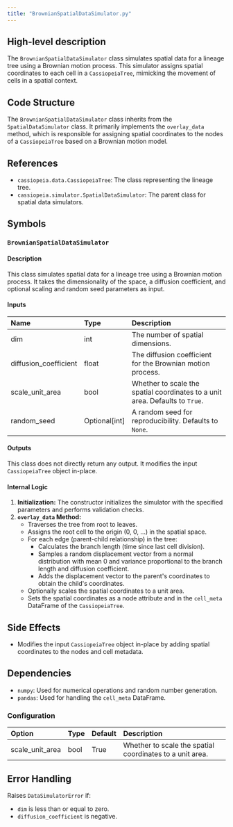```yaml
---
title: "BrownianSpatialDataSimulator.py"
---
```


## High-level description
The `BrownianSpatialDataSimulator` class simulates spatial data for a lineage tree using a Brownian motion process. This simulator assigns spatial coordinates to each cell in a `CassiopeiaTree`, mimicking the movement of cells in a spatial context.

## Code Structure
The `BrownianSpatialDataSimulator` class inherits from the `SpatialDataSimulator` class. It primarily implements the `overlay_data` method, which is responsible for assigning spatial coordinates to the nodes of a `CassiopeiaTree` based on a Brownian motion model.

## References
- `cassiopeia.data.CassiopeiaTree`: The class representing the lineage tree.
- `cassiopeia.simulator.SpatialDataSimulator`: The parent class for spatial data simulators.

## Symbols

### `BrownianSpatialDataSimulator`
#### Description
This class simulates spatial data for a lineage tree using a Brownian motion process. It takes the dimensionality of the space, a diffusion coefficient, and optional scaling and random seed parameters as input.

#### Inputs
| Name | Type | Description |
|:-----|:-----|:------------|
| dim | int | The number of spatial dimensions. |
| diffusion_coefficient | float | The diffusion coefficient for the Brownian motion process. |
| scale_unit_area | bool | Whether to scale the spatial coordinates to a unit area. Defaults to `True`. |
| random_seed | Optional[int] | A random seed for reproducibility. Defaults to `None`. |

#### Outputs
This class does not directly return any output. It modifies the input `CassiopeiaTree` object in-place.

#### Internal Logic
1. **Initialization:** The constructor initializes the simulator with the specified parameters and performs validation checks.
2. **`overlay_data` Method:**
    - Traverses the tree from root to leaves.
    - Assigns the root cell to the origin (0, 0, ...) in the spatial space.
    - For each edge (parent-child relationship) in the tree:
        - Calculates the branch length (time since last cell division).
        - Samples a random displacement vector from a normal distribution with mean 0 and variance proportional to the branch length and diffusion coefficient.
        - Adds the displacement vector to the parent's coordinates to obtain the child's coordinates.
    - Optionally scales the spatial coordinates to a unit area.
    - Sets the spatial coordinates as a node attribute and in the `cell_meta` DataFrame of the `CassiopeiaTree`.

## Side Effects
- Modifies the input `CassiopeiaTree` object in-place by adding spatial coordinates to the nodes and cell metadata.

## Dependencies
- `numpy`: Used for numerical operations and random number generation.
- `pandas`: Used for handling the `cell_meta` DataFrame.

### Configuration
| Option | Type | Default | Description |
|:-------|:-----|:--------|:------------|
| scale_unit_area | bool | True | Whether to scale the spatial coordinates to a unit area. |

## Error Handling
Raises `DataSimulatorError` if:
- `dim` is less than or equal to zero.
- `diffusion_coefficient` is negative.
